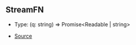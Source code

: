 ## StreamFN

- Type: (q: string) => Promise\<Readable \| string>

- [Source](https://github.com/Androz2091/discord-player/blob/451214b/packages/extractor/src/extractors/common/helper.ts#L43)